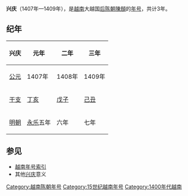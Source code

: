 {{Eranamebox|年号=兴庆
|起讫时间= 1407年—1409年
|政权= [[后陈朝|后陈朝]]
|帝王=[[陳頠|陳頠]]
|历时= 3年
|timeline=
|说明=
}}
'''兴庆'''（1407年—1409年），是[[越南|越南]]大越国[[后陈朝|后陈朝]][[陳頠|陳頠]]的[[年号|年号]]，共计3年。

==纪年==

{| class="wikitable"  style="text-align:center"
!兴庆||元年||二年||三年
|-
![[公元纪年|公元]]
|1407年||1408年||1409年
|-
![[干支纪年|干支]]
|[[丁亥|丁亥]]||[[戊子|戊子]]||[[己丑|己丑]]
|-
![[明朝|明朝]]
|[[永乐_(明成祖)|永乐]]五年||六年||七年
|}

==参见==
*[[越南年号索引|越南年号索引]]
*其他[[兴庆|兴庆]]意义

{{年号|[[胡朝|胡朝]]：[[開大|開大]]|[[越南年号索引|越南后陈朝年号]]|[[重光_(陳季擴)|重光]]}}
{{越南年號}}
[[Category:越南陈朝年号|Category:越南陈朝年号]]
[[Category:15世纪越南年号|Category:15世纪越南年号]]
[[Category:1400年代越南|Category:1400年代越南]]